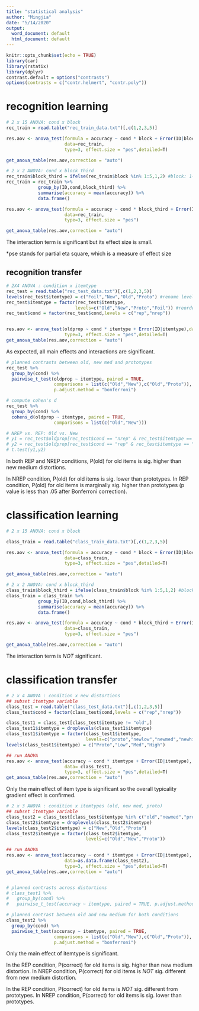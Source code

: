 ```yaml
---
title: "statistical analysis"
author: "Mingjia"
date: "5/14/2020"
output:
  word_document: default
  html_document: default
---
```


```r
knitr::opts_chunk$set(echo = TRUE)
library(car)
library(rstatix)
library(dplyr)
contrast.default = options("contrasts")
options(contrasts = c("contr.helmert", "contr.poly"))
```

# recognition learning

```r
# 2 x 15 ANOVA: cond x block
rec_train = read.table("rec_train_data.txt")[,c(1,2,3,5)]

res.aov <- anova_test(formula = accuracy ~ cond * block + Error(ID|block),
                      data=rec_train,
                      type=3, effect.size = "pes",detailed=T)

get_anova_table(res.aov,correction = "auto")

# 2 x 2 ANOVA: cond x block_third
rec_train$block_third = ifelse(rec_train$block %in% 1:5,1,2) #block: 1-5 -- 1; 6-15 -- 2
rec_train = rec_train %>%
            group_by(ID,cond,block_third) %>%
            summarise(accuracy = mean(accuracy)) %>%
            data.frame()

res.aov <- anova_test(formula = accuracy ~ cond * block_third + Error(ID|block_third),
                      data=rec_train,
                      type=3, effect.size = "pes")

get_anova_table(res.aov,correction = "auto")

```
The interaction term is significant but its effect size is small. 

*pse stands for partial eta square, which is a measure of effect size


## recognition transfer

```r

# 2X4 ANOVA : condition x itemtype 
rec_test = read.table("rec_test_data.txt")[,c(1,2,3,5)]
levels(rec_test$itemtype) = c("Foil","New","Old","Proto") #rename levels
rec_test$itemtype = factor(rec_test$itemtype,
                          levels=c("Old","New","Proto","Foil")) #reorder factor level
rec_test$cond = factor(rec_test$cond,levels = c("rep","nrep"))


res.aov <- anova_test(oldprop ~ cond * itemtype + Error(ID|itemtype),data=rec_test, 
                      type=3, effect.size = "pes",detailed=T)
get_anova_table(res.aov,correction = "auto")


```
As expected, all main effects and interactions are significant.


```r
# planned contrasts between old, new med and prototypes
rec_test %>%
  group_by(cond) %>%
  pairwise_t_test(oldprop ~ itemtype, paired = TRUE, 
                  comparisons = list(c("Old","New"),c("Old","Proto")),
                  p.adjust.method = "bonferroni")

# compute cohen's d
rec_test %>%
  group_by(cond) %>%
  cohens_d(oldprop ~ itemtype, paired = TRUE, 
                  comparisons = list(c("Old","New")))

# NREP vs. REP: Old vs. New
# y1 = rec_test$oldprop[rec_test$cond == "nrep" & rec_test$itemtype == "Old"] -              rec_test$oldprop[rec_test$cond == "nrep" & rec_test$itemtype == "New"] 
# y2 = rec_test$oldprop[rec_test$cond == "rep" & rec_test$itemtype == "Old"] -              rec_test$oldprop[rec_test$cond == "rep" & rec_test$itemtype == "New"] 
# t.test(y1,y2)
```
In both REP and NREP conditions, P(old) for old items is sig. higher than new medium distortions.\

In NREP condition, P(old) for old items is sig. lower than prototypes. In REP condition, P(old) for old items is marginally sig. higher than prototypes (p value is less than .05 after Bonferroni correction). 

# classification learning
```r
# 2 x 15 ANOVA: cond x block

class_train = read.table("class_train_data.txt")[,c(1,2,3,5)]

res.aov <- anova_test(formula = accuracy ~ cond * block + Error(ID|block),
                      data=class_train,
                      type=3, effect.size = "pes",detailed=T)

get_anova_table(res.aov,correction = "auto")

# 2 x 2 ANOVA: cond x block_third
class_train$block_third = ifelse(class_train$block %in% 1:5,1,2) #block: 1-5 -- 1; 6-15 -- 2
class_train = class_train %>%
            group_by(ID,cond,block_third) %>%
            summarise(accuracy = mean(accuracy)) %>%
            data.frame()

res.aov <- anova_test(formula = accuracy ~ cond * block_third + Error(ID|block_third),
                      data=class_train,
                      type=3, effect.size = "pes")

get_anova_table(res.aov,correction = "auto")


```
The interaction term is *NOT* significant.

# classification transfer
```r
# 2 x 4 ANOVA : condition x new distortions
## subset itemtype variable
class_test = read.table("class_test_data.txt")[,c(1,2,3,5)]
class_test$cond = factor(class_test$cond,levels = c("rep","nrep"))

class_test1 = class_test[class_test$itemtype != "old",]
class_test1$itemtype = droplevels(class_test1$itemtype)
class_test1$itemtype = factor(class_test1$itemtype,
                              levels=c("proto","newlow","newmed","newhigh"))
levels(class_test1$itemtype) = c("Proto","Low","Med","High") 

## run ANOVA
res.aov <- anova_test(accuracy ~ cond * itemtype + Error(ID|itemtype),
                      data= class_test1,
                      type=3, effect.size = "pes",detailed=T)
get_anova_table(res.aov,correction = "auto")


```
Only the main effect of item type is significant so the overall typicality gradient effect is confirmed.


```r
# 2 x 3 ANOVA : condition x itemtypes (old, new med, proto)
## subset itemtype variable
class_test2 = class_test[class_test$itemtype %in% c("old","newmed","proto"),]
class_test2$itemtype = droplevels(class_test2$itemtype)
levels(class_test2$itemtype) = c("New","Old","Proto") 
class_test2$itemtype = factor(class_test2$itemtype,
                              levels=c("Old","New","Proto"))

## run ANOVA
res.aov <- anova_test(accuracy ~ cond * itemtype + Error(ID|itemtype),
                      data=as.data.frame(class_test2),
                      type=3, effect.size = "pes",detailed=T)
get_anova_table(res.aov,correction = "auto")


# planned contrasts across distortions
# class_test1 %>%
#   group_by(cond) %>%
#   pairwise_t_test(accuracy ~ itemtype, paired = TRUE, p.adjust.method = "bonferroni")

# planned contrast between old and new medium for both conditions
class_test2 %>%
  group_by(cond) %>%
  pairwise_t_test(accuracy ~ itemtype, paired = TRUE,
                  comparisons = list(c("Old","New"),c("Old","Proto")),
                  p.adjust.method = "bonferroni")

```
Only the main effect of itemtype is significant.\

In the REP condition, P(correct) for old items is sig. higher than new medium distortion. In NREP condition, P(correct) for old items is *NOT* sig. different from new medium distortion.\

In the REP condition, P(correct) for old items is *NOT* sig. different from prototypes. In NREP condition, P(correct) for old items is sig. lower than prototypes.\
